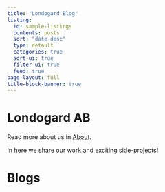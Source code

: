 ```yaml
---
title: "Londogard Blog"
listing:
  id: sample-listings
  contents: posts
  sort: "date desc"
  type: default
  categories: true
  sort-ui: true
  filter-ui: true
  feed: true
page-layout: full
title-block-banner: true
---
```


# Londogard AB

Read more about us in [About](pages/about.qmd).

In here we share our work and exciting side-projects!

# Blogs
::: {#sample-listings}
:::
